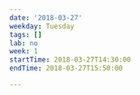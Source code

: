 ```yaml
---
date: '2018-03-27'
weekday: Tuesday
tags: []
lab: no
week: 1
startTime: 2018-03-27T14:30:00
endTime: 2018-03-27T15:50:00

---
```

